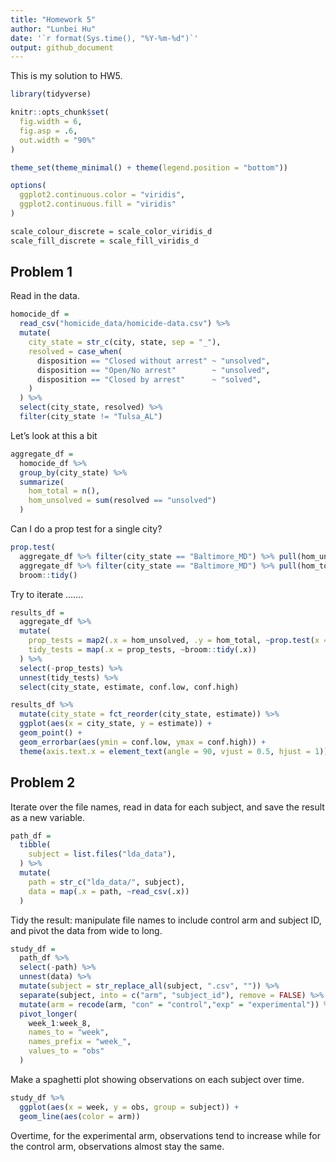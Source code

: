 ```yaml
---
title: "Homework 5"
author: "Lunbei Hu"
date: '`r format(Sys.time(), "%Y-%m-%d")`'
output: github_document
---
```


This is my solution to HW5.

```r
library(tidyverse)

knitr::opts_chunk$set(
  fig.width = 6,
  fig.asp = .6,
  out.width = "90%"
)

theme_set(theme_minimal() + theme(legend.position = "bottom"))

options(
  ggplot2.continuous.color = "viridis",
  ggplot2.continuous.fill = "viridis"
)  

scale_colour_discrete = scale_color_viridis_d
scale_fill_discrete = scale_fill_viridis_d
```

## Problem 1

Read in the data.

```r
homocide_df = 
  read_csv("homicide_data/homicide-data.csv") %>% 
  mutate(
    city_state = str_c(city, state, sep = "_"),
    resolved = case_when(
      disposition == "Closed without arrest" ~ "unsolved",
      disposition == "Open/No arrest"        ~ "unsolved",
      disposition == "Closed by arrest"      ~ "solved",
    )
  ) %>% 
  select(city_state, resolved) %>% 
  filter(city_state != "Tulsa_AL")
```


Let's look at this a bit

```r
aggregate_df = 
  homocide_df %>% 
  group_by(city_state) %>% 
  summarize(
    hom_total = n(),
    hom_unsolved = sum(resolved == "unsolved")
  )
```

Can I do a prop test for a single city?

```r
prop.test(
  aggregate_df %>% filter(city_state == "Baltimore_MD") %>% pull(hom_unsolved), 
  aggregate_df %>% filter(city_state == "Baltimore_MD") %>% pull(hom_total)) %>% 
  broom::tidy()
```

Try to iterate .......

```r
results_df = 
  aggregate_df %>% 
  mutate(
    prop_tests = map2(.x = hom_unsolved, .y = hom_total, ~prop.test(x = .x, n = .y)),
    tidy_tests = map(.x = prop_tests, ~broom::tidy(.x))
  ) %>% 
  select(-prop_tests) %>% 
  unnest(tidy_tests) %>% 
  select(city_state, estimate, conf.low, conf.high)
```


```r
results_df %>% 
  mutate(city_state = fct_reorder(city_state, estimate)) %>% 
  ggplot(aes(x = city_state, y = estimate)) +
  geom_point() +
  geom_errorbar(aes(ymin = conf.low, ymax = conf.high)) +
  theme(axis.text.x = element_text(angle = 90, vjust = 0.5, hjust = 1))
```



## Problem 2

Iterate over the file names, read in data for each subject, and save the result as a new variable.

```r
path_df = 
  tibble(
    subject = list.files("lda_data"),
  ) %>% 
  mutate(
    path = str_c("lda_data/", subject),
    data = map(.x = path, ~read_csv(.x))
  ) 
```

Tidy the result: manipulate file names to include control arm and subject ID, and pivot the data from wide to long.

```r
study_df = 
  path_df %>% 
  select(-path) %>% 
  unnest(data) %>% 
  mutate(subject = str_replace_all(subject, ".csv", "")) %>% 
  separate(subject, into = c("arm", "subject_id"), remove = FALSE) %>% 
  mutate(arm = recode(arm, "con" = "control","exp" = "experimental")) %>% 
  pivot_longer(
    week_1:week_8,
    names_to = "week",
    names_prefix = "week_",
    values_to = "obs"
  ) 
```

Make a spaghetti plot showing observations on each subject over time.

```r
study_df %>% 
  ggplot(aes(x = week, y = obs, group = subject)) +
  geom_line(aes(color = arm))
```

Overtime, for the experimental arm, observations tend to increase while for the control arm, observations almost stay the same.

